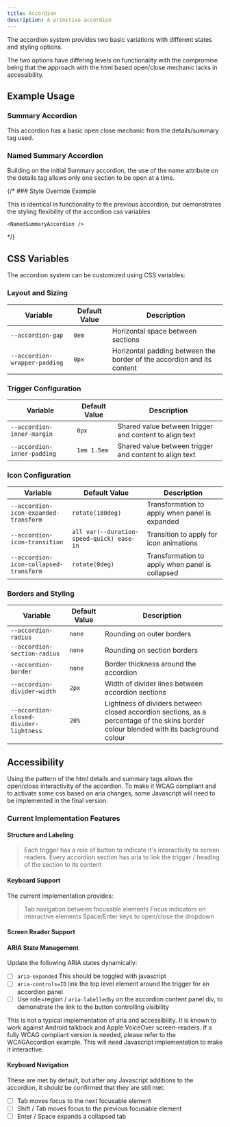 ```yaml
---
title: Accordion
description: A primitive accordion
---
```



The accordion system provides two basic variations with different states and styling options.

The two options have differing levels on functionality with the compromise being that the approach with the html based open/close mechanic lacks in accessibility.

## Example Usage

### Summary Accordion

This accordion has a basic open close mechanic from the details/summary tag used.

<ShowComponent filePath="./src/components/accordion/SummaryAccordion.html">
  <SummaryAccordion />
</ShowComponent>

### Named Summary Accordion

Building on the initial Summary accordion, the use of the name attribute on the details tag allows only one section to be open at a time.

<ShowComponent filePath="./src/components/accordion/NamedSummaryAccordion.html">
  <NamedSummaryAccordion />
</ShowComponent>
{/* 
### Style Override Example

This is identical in functionality to the previous accordion, but demonstrates the styling flexibility of the accordion css variables

<ShowComponent filePath="./src/components/accordion/NamedSummaryAccordion.html">
  <div
    style={{
      '--accordion-gap': '0.5em',
      '--accordion-divider-width': 'none',
      '--accordion-radius': 'var(--radius-sm)',
      '--accordion-section-radius': 'var(--radius-sm)',
      '--accordion-box-shadow': 'var(--shadow-md)',
    }}

>

    <NamedSummaryAccordion />

  </div>
</ShowComponent> */}

## CSS Variables

The accordion system can be customized using CSS variables:

### Layout and Sizing

| Variable                      | Default Value | Description                                                            |
| ----------------------------- | ------------- | ---------------------------------------------------------------------- |
| `--accordion-gap`             | `0em`         | Horizontal space between sections                                      |
| `--accordion-wrapper-padding` | `0px`         | Horizontal padding between the border of the accordion and its content |

### Trigger Configuration

| Variable                    | Default Value | Description                                            |
| --------------------------- | ------------- | ------------------------------------------------------ |
| `--accordion-inner-margin`  | `0px`         | Shared value between trigger and content to align text |
| `--accordion-inner-padding` | `1em 1.5em`   | Shared value between trigger and content to align text |

### Icon Configuration

| Variable                               | Default Value                             | Description                                     |
| -------------------------------------- | ----------------------------------------- | ----------------------------------------------- |
| `--accordion-icon-expanded-transform`  | `rotate(180deg)`                          | Transformation to apply when panel is expanded  |
| `--accordion-icon-transition`          | `all var(--duration-speed-quick) ease-in` | Transition to apply for icon animations         |
| `--accordion-icon-collapsed-transform` | `rotate(0deg)`                            | Transformation to apply when panel is collapsed |

### Borders and Styling

| Variable                               | Default Value | Description                                                                                                                            |
| -------------------------------------- | ------------- | -------------------------------------------------------------------------------------------------------------------------------------- |
| `--accordion-radius`                   | `none`        | Rounding on outer borders                                                                                                              |
| `--accordion-section-radius`           | `none`        | Rounding on section borders                                                                                                            |
| `--accordion-border`                   | `none`        | Border thickness around the accordion                                                                                                  |
| `--accordion-divider-width`            | `2px`         | Width of divider lines between accordion sections                                                                                      |
| `--accordion-closed-divider-lightness` | `20%`         | Lightness of dividers between closed accordion sections, as a percentage of the skins border colour blended with its background colour |

## Accessibility

Using the pattern of the html details and summary tags allows the open/close interactivity of the accordion. To make it WCAG compliant and to activate some css based on aria changes, some Javascript will need to be implemented in the final version.

### Current Implementation Features

#### Structure and Labeling

> Each trigger has a role of button to indicate it's interactivity to screen readers.
> Every accordion section has aria to link the trigger / heading of the section to its content

#### Keyboard Support

The current implementation provides:

> Tab navigation between focusable elements
> Focus indicators on interactive elements
> Space/Enter keys to open/close the dropdown

#### Screen Reader Support

#### ARIA State Management

Update the following ARIA states dynamically:

- [ ] `aria-expanded` This should be toggled with javascript
- [ ] `aria-controls=ID` link the top level element around the trigger for an accordion panel
- [ ] Use role=region / `aria-labelledby` on the accordion content panel div, to demonstrate the link to the button controlling visibility

This is not a typical implementation of aria and accessibility. It is known to work against Android talkback and Apple VoiceOver screen-readers. If a fully WCAG compliant version is needed, please refer to the WCAGAccordion example. This will need Javascript implementation to make it interactive.

#### Keyboard Navigation

These are met by default, but after any Javascript additions to the accordion, it should be confirmed that they are still met:

- [ ] Tab moves focus to the next focusable element
- [ ] Shift / Tab moves focus to the previous focusable element
- [ ] Enter / Space expands a collapsed tab
